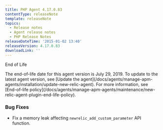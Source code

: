 ```yaml
---
title: PHP Agent 4.17.0.83
contentType: releaseNote
template: releaseNote
topics:
  - Release notes
  - Agent release notes
  - PHP Release Notes
releaseDateTime: '2015-01-02 13:40'
releaseVersion: 4.17.0.83
downloadLink: ''
---
```


End of Life

<Callout variant="important">
  The end-of-life date for this agent version is July 29, 2019. To update to the latest agent version, see [Update the agent](/docs/agents/manage-apm-agents/installation/update-new-relic-agent). For more information, see [End-of-life policy](/docs/agents/manage-apm-agents/maintenance/new-relic-agent-plugin-end-life-policy).
</Callout>

### Bug Fixes

* Fix a memory leak affecting `newrelic_add_custom_parameter` API function.
